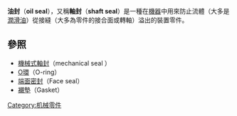 {{for|油封鴨的烹調方法|{{le|油封 (烹飪)|confit}}}}
'''油封'''（'''oil seal'''），又稱'''軸封'''（'''shaft seal'''）是一種在[[機器|機器]]中用來防止流體（大多是[[潤滑油|潤滑油]]）從接縫（大多為零件的接合面或轉軸）溢出的裝置零件。

==參照==
*[[機械式軸封|機械式軸封]]（mechanical seal ）
*[[O環|O環]]（O-ring）
*[[端面密封|端面密封]]（Face seal）
*[[襯墊|襯墊]]（Gasket）

{{tech-stub}}
[[Category:机械零件|Category:机械零件]]